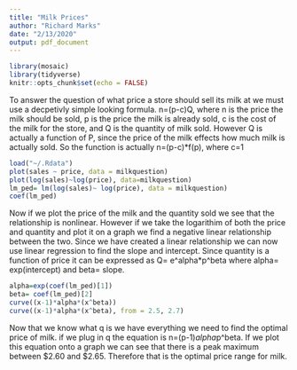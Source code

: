 ---
title: "Milk Prices"
author: "Richard Marks"
date: "2/13/2020"
output: pdf_document
---

```{r setup, include=FALSE}
library(mosaic)
library(tidyverse)
knitr::opts_chunk$set(echo = FALSE)
```
To answer the question of what price a store should sell its milk at we must use a decpetivly simple looking formula. n=(p-c)Q, where n is the price the milk should be sold, p is the price the milk is already sold, c is the cost of the milk for the store, and Q is the quantity of milk sold. However Q is actually a function of P, since the price of the milk effects how much milk is actually sold. So the function is actually n=(p-c)*f(p), where c=1
```{r}
load("~/.Rdata")
plot(sales ~ price, data = milkquestion)
plot(log(sales)~log(price), data=milkquestion)
lm_ped= lm(log(sales)~ log(price), data = milkquestion)
coef(lm_ped)
```
Now if we plot the price of the milk and the quantity sold we see that the relationship is nonlinear. However if we take the logarithim of both the price and quantity and plot it on a graph we find a negative linear relationship between the two. Since we have created a linear relationship we can now use linear regression to find the slope and intercept. Since quantity is a function of price it can be expressed as Q= e^alpha*p^beta where alpha= exp(intercept) and beta= slope.
```{r}
alpha=exp(coef(lm_ped)[1])
beta= coef(lm_ped)[2]
curve((x-1)*alpha*(x^beta))
curve((x-1)*alpha*(x^beta), from = 2.5, 2.7)
```
Now that we know what q is we have everything we need to find the optimal price of milk. if we plug in q the equation is n=(p-1)*alpha*p^beta. If we plot this equation onto a graph we can see that there is a peak maximum between $2.60 and $2.65. Therefore that is the optimal price range for milk. 


